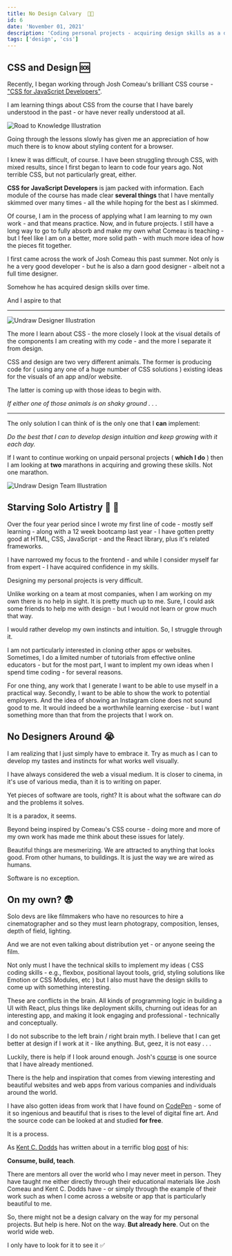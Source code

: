 ```yaml
---
title: No Design Calvary  🧑‍🎨
id: 6
date: 'November 01, 2021'
description: 'Coding personal projects - acquiring design skills as a dev'
tags: ['design', 'css']
---
```


## CSS and Design 🆘

Recently, I began working through Josh Comeau's brilliant CSS course - ["CSS for JavaScript Developers"](https://css-for-js.dev/).

I am learning things about CSS from the course that I have barely understood in the past - or have never really understood at all.

<Image
  src="/images/no-design-calvary/undraw_road_to_knowledge.png"
  alt="Road to Knowledge Illustration"
  height={400}
  width={800}
/>

Going through the lessons slowly has given me an appreciation of how much there is to know about styling content for a browser.

I knew it was difficult, of course. I have been struggling through CSS, with mixed results, since I first began to learn to code four years ago. Not terrible CSS, but not particularly great, either.

**CSS for JavaScript Developers** is jam packed with information. Each module of the course has made clear **several things** that I have mentally skimmed over many times - all the while hoping for the best as I skimmed.

Of course, I am in the process of applying what I am learning to my own work - and that means practice. Now, and in future projects. I still have a long way to go to fully absorb and make my own what Comeau is teaching - but I feel like I am on a better, more solid path - with much more idea of how the pieces fit together.

I first came across the work of Josh Comeau this past summer. Not only is he a very good developer - but he is also a darn good designer - albeit not a full time designer.

Somehow he has acquired design skills over time.

And I aspire to that

---

<Image
  src="/images/no-design-calvary/undraw_Designer.png"
  alt="Undraw Designer Illustration"
  width={500}
  height={500}
/>

The more I learn about CSS - the more closely I look at the visual details of the components I am creating with my code - and the more I separate it from design.

CSS and design are two very different animals. The former is producing code for ( using any one of a huge number of CSS solutions ) existing ideas for the visuals of an app and/or website.

The latter is coming up with those ideas to begin with.

_If either one of those animals is on shaky ground . . ._

---

The only solution I can think of is the only one that I **can** implement:

_Do the best that I can to develop design intuition and keep growing with it each day._

If I want to continue working on unpaid personal projects ( **which I do** ) then I am looking at **two** marathons in acquiring and growing these skills. Not one marathon.

<Image
  src="/images/no-design-calvary/undraw_design_team.png"
  alt="Undraw Design Team Illustration"
  width={500}
  height={500}
/>

## Starving Solo Artistry 🥫 🎨

Over the four year period since I wrote my first line of code - mostly self learning - along with a 12 week bootcamp last year - I have gotten pretty good at HTML, CSS, JavaScript - and the React library, plus it's related frameworks.

I have narrowed my focus to the frontend - and while I consider myself far from expert - I have acquired confidence in my skills.

Designing my personal projects is very difficult.

Unlike working on a team at most companies, when I am working on my own there is no help in sight. It is pretty much up to me. Sure, I could ask some friends to help me with design - but I would not learn or grow much that way.

I would rather develop my own instincts and intuition. So, I struggle through it.

I am not particularly interested in cloning other apps or websites. Sometimes, I do a limited number of tutorials from effective online educators - but for the most part, I want to implent my own ideas when I spend time coding - for several reasons.

For one thing, any work that I generate I want to be able to use myself in a practical way. Secondly, I want to be able to show the work to potential employers. And the idea of showing an Instagram clone does not sound good to me. It would indeed be a worthwhile learning exercise - but I want something more than that from the projects that I work on.

## No Designers Around 😭

I am realizing that I just simply have to embrace it. Try as much as I can to develop my tastes and instincts for what works well visually.

I have always considered the web a visual medium. It is closer to cinema, in it's use of various media, than it is to writing on paper.

Yet pieces of software are tools, right? It is about what the software can _do_ and the problems it solves.

It is a paradox, it seems.

Beyond being inspired by Comeau's CSS course - doing more and more of my own work has made me think about these issues for lately.

Beautiful things are mesmerizing. We are attracted to anything that looks good. From other humans, to buildings. It is just the way we are wired as humans.

Software is no exception.

## On my own? 😨

Solo devs are like filmmakers who have no resources to hire a cinematographer and so they must learn photograpy, composition, lenses, depth of field, lighting.

And we are not even talking about distribution yet - or anyone seeing the film.

Not only must I have the technical skills to implement my ideas ( CSS coding skills - e.g., flexbox, positional layout tools, grid, styling solutions like Emotion or CSS Modules, etc ) but I also must have the design skills to come up with something interesting.

These are conflicts in the brain. All kinds of programming logic in building a UI with React, plus things like deployment skills, churning out ideas for an interesting app, and making it look engaging and professional - technically and conceptually.

I do not subscribe to the left brain / right brain myth. I believe that I can get better at design if I work at it - like anything. But, geez, it is not easy . . .

Luckily, there is help if I look around enough. Josh's [course](https://css-for-js.dev/) is one source that I have already mentioned.

There is the help and inspiration that comes from viewing interesting and beautiful websites and web apps from various companies and individuals around the world.

I have also gotten ideas from work that I have found on [CodePen](https://codepen.io/) - some of it so ingenious and beautiful that is rises to the level of digital fine art. And the source code can be looked at and studied **for free**.

It is a process.

As [Kent C. Dodds](https://kentcdodds.com/) has written about in a terrific blog [post](https://kentcdodds.com/blog/solidifying-what-you-learn) of his:

**Consume, build, teach**.

There are mentors all over the world who I may never meet in person. They have taught me either directly through their educational materials like Josh Comeau and Kent C. Dodds have - or simply through the example of their work such as when I come across a website or app that is particularly beautiful to me.

So, there might not be a design calvary on the way for my personal projects. But help is here. Not on the way. **But already here**. Out on the world wide web.

I only have to look for it to see it ✅
